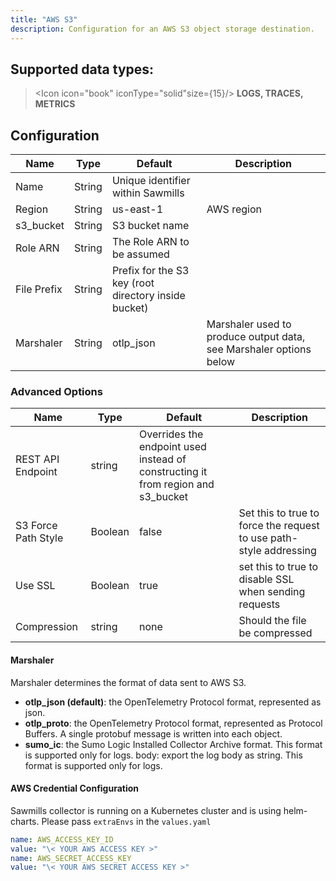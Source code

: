 ```yaml
---
title: "AWS S3"
description: Configuration for an AWS S3 object storage destination.
---
```


## Supported data types:

> <Icon icon="book" iconType="solid"size={15}/> **LOGS, TRACES, METRICS**

## Configuration

| Name        | Type   | Default                                              | Description                                                        |
| ----------- | ------ | ---------------------------------------------------- | ------------------------------------------------------------------ |
| Name        | String | Unique identifier within Sawmills                    |                                                                    |
| Region      | String | us-east-1                                            | AWS region                                                         |
| s3\_bucket  | String | S3 bucket name                                       |                                                                    |
| Role ARN    | String | The Role ARN to be assumed                           |                                                                    |
| File Prefix | String | Prefix for the S3 key (root directory inside bucket) |                                                                    |
| Marshaler   | String | otlp\_json                                           | Marshaler used to produce output data, see Marshaler options below |

### Advanced Options

| Name                | Type    | Default                                                                           | Description                                                        |
| ------------------- | ------- | --------------------------------------------------------------------------------- | ------------------------------------------------------------------ |
| REST API Endpoint   | string  | Overrides the endpoint used instead of constructing it from region and s3\_bucket |                                                                    |
| S3 Force Path Style | Boolean | false                                                                             | Set this to true to force the request to use path-style addressing |
| Use SSL             | Boolean | true                                                                              | set this to true to disable SSL when sending requests              |
| Compression         | string  | none                                                                              | Should the file be compressed                                      |


#### Marshaler

Marshaler determines the format of data sent to AWS S3\.

* **otlp\_json (default)**: the OpenTelemetry Protocol format, represented as json.
* **otlp\_proto**: the OpenTelemetry Protocol format, represented as Protocol Buffers. A single protobuf message is written into each object.
* **sumo\_ic**: the Sumo Logic Installed Collector Archive format. This format is supported only for logs.
body: export the log body as string. This format is supported only for logs.

#### AWS Credential Configuration

Sawmills collector is running on a Kubernetes cluster and is using helm-charts. Please pass `extraEnvs` in the `values.yaml`

```yaml YAML
name: AWS_ACCESS_KEY_ID
value: "\< YOUR AWS ACCESS KEY >"
name: AWS_SECRET_ACCESS_KEY
value: "\< YOUR AWS SECRET ACCESS KEY >"
```
